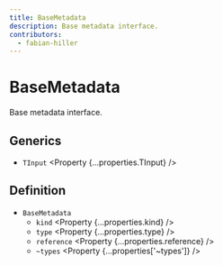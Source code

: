 ```yaml
---
title: BaseMetadata
description: Base metadata interface.
contributors:
  - fabian-hiller
---
```



# BaseMetadata

Base metadata interface.

## Generics

- `TInput` <Property {...properties.TInput} />

## Definition

- `BaseMetadata`
  - `kind` <Property {...properties.kind} />
  - `type` <Property {...properties.type} />
  - `reference` <Property {...properties.reference} />
  - `~types` <Property {...properties['~types']} />
